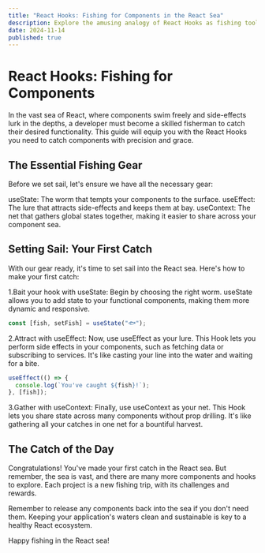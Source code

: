 ```yaml
---
title: "React Hooks: Fishing for Components in the React Sea"	
description: Explore the amusing analogy of React Hooks as fishing tools designed to catch components in the vast sea of React development. Learn how to use useState, useEffect, and useContext to manage your catch effectively.	
date: 2024-11-14	
published: true
---
```

# React Hooks: Fishing for Components
In the vast sea of React, where components swim freely and side-effects lurk in the depths, a developer must become a skilled fisherman to catch their desired functionality. This guide will equip you with the React Hooks you need to catch components with precision and grace.

## The Essential Fishing Gear
Before we set sail, let's ensure we have all the necessary gear:

useState: The worm that tempts your components to the surface.
useEffect: The lure that attracts side-effects and keeps them at bay.
useContext: The net that gathers global states together, making it easier to share across your component sea.
## Setting Sail: Your First Catch
With our gear ready, it's time to set sail into the React sea. Here's how to make your first catch:

1.Bait your hook with useState: Begin by choosing the right worm. useState allows you to add state to your functional components, making them more dynamic and responsive.
```js
const [fish, setFish] = useState("🐟");
```
2.Attract with useEffect: Now, use useEffect as your lure. This Hook lets you perform side effects in your components, such as fetching data or subscribing to services. It's like casting your line into the water and waiting for a bite.
```js
useEffect(() => {
  console.log(`You've caught ${fish}!`);
}, [fish]);
```
3.Gather with useContext: Finally, use useContext as your net. This Hook lets you share state across many components without prop drilling. It's like gathering all your catches in one net for a bountiful harvest.
## The Catch of the Day
Congratulations! You've made your first catch in the React sea. But remember, the sea is vast, and there are many more components and hooks to explore. Each project is a new fishing trip, with its challenges and rewards.

Remember to release any components back into the sea if you don't need them. Keeping your application's waters clean and sustainable is key to a healthy React ecosystem.

Happy fishing in the React sea!